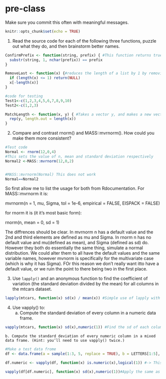 # pre-class


Make sure you commit this often with meaningful messages. 



```r
knitr::opts_chunk$set(echo = TRUE)
```


1. Read the source code for each of the following three functions, puzzle out what they do, and then brainstorm better names.

```r
ConfirmPrefix <- function(string, prefix) { #This function returns true or falae depending upon if the second of two strings you send it is exactly the begining of the first string sent
  substr(string, 1, nchar(prefix)) == prefix
}

RemoveLast <- function(x) {#reduces the length of a list by 1 by removing the last element, I would call x vector or list to be more clear
  if (length(x) <= 1) return(NULL)
  x[-length(x)]
}

#code for testing
Test1<-c(1,2,3,4,5,6,7,8,9,10)
Test2<-c(1,2,3)

MatchLength <- function(x, y) { #Takes a vector y, and makes a new vector that is the length of the given vector y, repeating the elements of the vector y if the length of y is less then the length of x.
  rep(y, length.out = length(x))
}
```

2. Compare and contrast rnorm() and MASS::mvrnorm(). How could you make them more consistent?

```r
#Test code
Normal <- rnorm(12,0,4)
#This sets the value of n, mean and standard deviation respectively
Normal2 <-MASS::mvrnorm(12,0,2)


#MASS::mvrnorm(Normal) This does not work
Normal==Normal2
```

So first allow me to list the usage for both from Rdocumentation.  For MASS::mvrnorm it is:

mvrnorm(n = 1, mu, Sigma, tol = 1e-6, empirical = FALSE, EISPACK = FALSE)

for rnorm it is (it it's most basic form):

rnorm(n, mean = 0, sd = 1)

The diffrences should be clear.  In mvrnorm n has a default value and the 2nd and third elements are defined as mu and Sigma. In rnorm n has no default value and mu(defined as mean), and Sigma (defined as sd) do.  However they both do essentially the same thing, simulate a normal distribution.  We could alter them to all have the default values and the same variable names, however mvnorm is specifically for the multivariate case (which is why it has Sigma).  FOr this reason we don't really want itto have a default value, or we ruin the point to there being two in the first place.




3. Use `lapply()` and an anonymous function to find the coefficient of variation (the standard deviation divided by the mean) for all columns in the mtcars dataset. 

```r

lapply(mtcars, function(x) sd(x) / mean(x)) #Simple use of lapply with a anon function that calculates the coefficent of variation

```


4. Use vapply() to:
    a. Compute the standard deviation of every column in a numeric data frame.
    
```r
vapply(mtcars, function(x) sd(x),numeric(1)) #Find the sd of each column of cars and return the output as numeric
```
    
    
    b. Compute the standard deviation of every numeric column in a mixed data frame. (Hint: you’ll need to use vapply() twice.)
```r
#Make a test data frome
df <- data.frame(a = sample(1:3, 5, replace = TRUE), b = LETTERS[1:5], c = sample(1:3, 5, replace = TRUE))

df.numeric <- vapply(df, function(x) is.numeric(x),logical(1)) #-> This code checks for columns with numeric data

vapply(df[df.numeric], function(x) sd(x),numeric(1))#Apply the same as in a but restricting to our above logical list
```